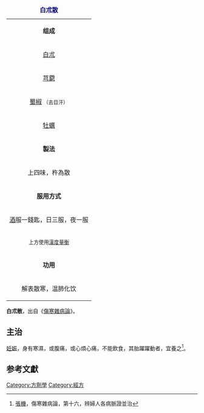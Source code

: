 {{medical}}

{| border="1" cellpadding="4" cellspacing="0" align="right" style="margin: 0 0 1em 1em; background: #f0f6fa; border: 1px #aaaaaa solid; border-collapse: collapse; "
|+<span style="color:navy;"> '''白朮散'''</span>
|-
|align=center colspan=2|'''组成'''
|-
| [[白朮|白朮]]
|-
| [[川芎|芎藭]]
|-
| [[蜀椒|蜀椒]] <span style="font-size:small;">（去目汗）</span>
|-
| [[牡蠣|牡蠣]]
|-
|align=center colspan=2|'''製法'''
|-
| 上四味，杵為散
|-
|align=center colspan=2|'''服用方式'''
|-
| [[酒|酒]]服一錢匙，日三服，夜一服
|-
|colspan=100%|<sup>上方使用[[度量衡|漢度量衡]]</sup>
|-
|align=center colspan=2|'''功用'''
|-
| 解表散寒，温肺化饮
|}


'''白朮散'''，出自《[[傷寒雜病論|傷寒雜病論]]》。


==主治==
[[妊娠|妊娠]]，身有寒濕，或腹痛，或心煩心痛，不能飲食，其胎躍躍動者，宜養之<ref>[[張機|張機]]，傷寒雜病論，第十六，辨婦人各病脈證並治</ref>。


==参考文獻==
<div class="references-small">
<references />
</div>

{{经方}}
[[Category:方劑學|Category:方劑學]]
[[Category:經方|Category:經方]]